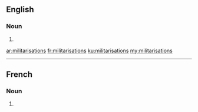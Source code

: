 ==English==

===Noun===
{{head|en|noun plural form}}

# {{plural of|militarisation|lang=en}}

[[ar:militarisations]]
[[fr:militarisations]]
[[ku:militarisations]]
[[my:militarisations]]

----

==French==

===Noun===
{{head|fr|noun plural form|g=f}}

# {{plural of|militarisation|lang=fr}}
{{rfc-auto}}